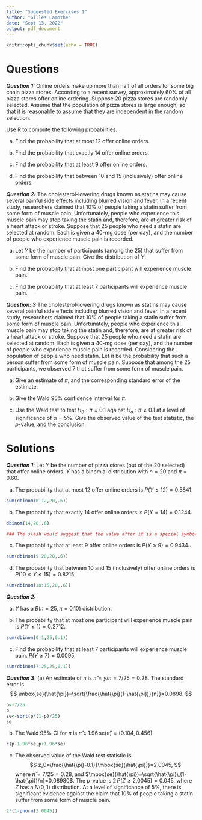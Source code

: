 ```yaml
---
title: "Suggested Exercises 1"
author: "Gilles Lamothe"
date: "Sept 13, 2022"
output: pdf_document
---
```


```r
knitr::opts_chunk$set(echo = TRUE)
```

# Questions

***Question 1:*** Online orders make up more than half of all orders for some big chain pizza stores. 
According to a recent survey, approximately 60% of all pizza stores offer online ordering. 
Suppose 20 pizza stores are randomly selected. Assume that the population of pizza stores is large enough, so that it is reasonable to assume that they are independent in the random selection. 

Use R to compute the following probabilities. 

(a) Find the probability that at most 12 offer online orders. 

(b) Find the probability that exactly 14 offer online orders. 

(c) Find the probability that at least 9 offer online orders. 

(d) Find the probability that between 10 and 15 (inclusively) offer online orders. 


***Question 2:*** The cholesterol-lowering drugs known as statins may cause several painful side effects 
including blurred vision and fever. In a recent study, researchers claimed that 10% of people taking 
a statin suffer from some form of muscle pain. Unfortunately, people who experience this muscle pain 
may stop taking the statin and, therefore, are at greater risk of a heart attack or stroke. Suppose 
that 25 people who need a statin are selected at random. Each is given a 40-mg dose (per day), 
and the number of people who experience muscle pain is recorded. 

(a) Let $Y$ be the number of participants (among the 25) that suffer from some form of muscle pain. Give the distribution of $Y$. 

(b) Find the probability that at most one participant will experience muscle pain. 

(c) Find the probability that at least 7 participants will experience muscle pain. 

***Question: 3*** The cholesterol-lowering drugs known as statins may cause several painful side effects 
including blurred vision and fever. In a recent study, researchers claimed that 10% of people taking 
a statin suffer from some form of muscle pain. Unfortunately, people who experience this muscle pain 
may stop taking the statin and, therefore, are at greater risk of a heart attack or stroke. Suppose 
that 25 people who need a statin are selected at random. Each is given a 40-mg dose (per day), 
and the number of people who experience muscle pain is recorded. Considering the population of people who need statin. Let $\pi$ be the probability that such a person suffer from some form of muscle pain. Suppose that among the 25 participants, we observed 7 that suffer from some form of muscle pain. 

(a) Give an estimate of $\pi$, and the corresponding standard error of the estimate. 

(b) Give the Wald 95% confidence interval for $\pi$. 


(c) Use the Wald test to test $H_0:\pi=0.1$ against $H_a:\pi\neq 0.1$ at a level of significance of $\alpha=5\%$. Give the observed value of the test statistic, the $p$-value, and the conclusion. 


# Solutions

***Question 1:*** Let $Y$ be the number of pizza stores (out of the 20 selected) that offer online orders. 
$Y$ has a binomial distribution with $n=20$ and $\pi=0.60$. 

(a) The probability that at most 12 offer online orders is $P(Y\leq 12)=0.5841$. 

```r
sum(dbinom(0:12,20,.6))
```

(b) The probability that exactly 14 offer online orders is $P(Y=14)=0.1244.$

```r
dbinom(14,20,.6)
```

```r

### The slash would suggest that the value after it is a special symbol. 

```


(c) The probability that at least 9 offer online orders is $P(Y\geq 9)=0.9434.$.

```r
sum(dbinom(9:20,20,.6))
```


(d) The probability that between 10 and 15 (inclusively) offer online orders is  $P(10 \leq Y\leq 15)=0.8215$.

```r
sum(dbinom(10:15,20,.6))
```


***Question 2:*** 

(a) $Y$ has a $B(n=25,\pi=0.10)$ distribution. 

(b) The probability that at most one participant will experience muscle pain is $P(Y\leq 1)=0.2712$. 

```r
sum(dbinom(0:1,25,0.1))
```



(c) Find the probability that at least 7 participants will experience muscle pain. $P(Y\geq 7)=0.0095$. 

```r
sum(dbinom(7:25,25,0.1))
```

***Question 3:*** (a) An estimate of $\pi$ is $\hat{\pi}=y/n=7/25=0.28$. The standard error is 
$$
\mbox{se}(\hat{\pi})=\sqrt{\frac{\hat{\pi}(1-\hat{\pi})}{n}}=0.0898. 
$$
```r
p<-7/25
p
se<-sqrt(p*(1-p)/25)
se
```


(b) The Wald 95% CI for $\pi$ is $\hat{\pi}\pm 1.96\, \mbox{se}({\hat{\pi}})=(0.104, 0.456).$

```r
c(p-1.96*se,p+1.96*se)
```


(c) The observed value of the Wald test statistic is 
$$
z_0=\frac{\hat{\pi}-0.1}{\mbox{se}(\hat{\pi})}=2.0045,
$$
where $\hat{\pi}=7/25=0.28$, and $\mbox{se}(\hat{\pi})=\sqrt{\hat{\pi}\,(1-\hat{\pi})/n}=0.08980$. 
The $p$-value is $2\,P(Z\geq 2.0045)=0.045,$ where $Z$ has a $N(0,1)$ distribution. At a level of significance of 5%, there is significant evidence against the claim that 10% of people taking a statin suffer from some form of muscle pain. 

```r
2*(1-pnorm(2.0045))
```


